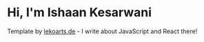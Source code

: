 # Hi, I'm Ishaan Kesarwani

Template by [lekoarts.de](https://www.lekoarts.de?utm_source=cara&utm_medium=Starter) - I write about JavaScript and React there!

